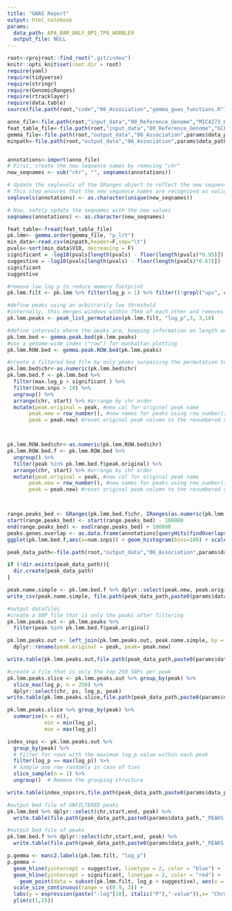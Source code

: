 ```yaml
---
title: "GWAS Report"
output: html_notebook
params:
  data_path: APA_BAM_ONLY_BP1_TP0_WOBBLE9
  output_file: NULL
---
```


```r
root<-rprojroot::find_root(".git/index")
knitr::opts_knit$set(root.dir = root)
require(yaml)
require(tidyverse)
require(stringr)
require(GenomicRanges)
require(rtracklayer)
require(data.table)
source(file.path(root,"code","06_Association","gemma_gwas_functions.R"))
```

```r
anno_file<-file.path(root,"input_data","00_Reference_Genome","MIC4273_HAP1_MSU618.liftoff.renamed.sorted.genes_only.gff")
feat_table_file<-file.path(root,"input_data","00_Reference_Genome","GCF_002872115.1_PKINGS_0.1_feature_table.txt")
gemma_file<-file.path(root,"output_data","06_Association",params$data_path,paste0(params$data_path,".lmm2.assoc.txt"))
minpath<-file.path(root,"output_data","06_Association",params$data_path,paste0(params$data_path,"_permution"),"min.txt")


annotations<-import(anno_file)
# First, create the new sequence names by removing "chr"
new_seqnames <- sub("chr", "", seqnames(annotations))

# Update the seqlevels of the GRanges object to reflect the new sequence names
# This step ensures that the new sequence names are recognized as valid levels
seqlevels(annotations) <- as.character(unique(new_seqnames))

# Now, safely update the seqnames with the new values
seqnames(annotations) <- as.character(new_seqnames)

feat_table<-fread(feat_table_file)
pk.lmm<- gemma.order(gemma_file, "p_lrt")
min_data<-read.csv(minpath,header=F,sep="\t")
pvals<-sort(min_data$V10, decreasing = F)
significant = -log10(pvals[length(pvals) - floor(length(pvals)*0.95)])
suggestive = -log10(pvals[length(pvals) - floor(length(pvals)*0.67)])
significant
suggestive
```

```r
#remove low log p to reduce memory footprint
pk.lmm.filt <- pk.lmm %>% filter(log_p > 1) %>% filter((!grepl("ups", chr)) & !is.na(row) & !is.na(log_p))

#define peaks using an arbitrarily low threshold
#internally, this merges windows within 75kb of each other and removes single snp regions
pk.lmm.peaks <- peak_list_permutation(pk.lmm.filt, "log_p",3, 3,10)

#define intervals where the peaks are, keeping information on length and mean/max p values
pk.lmm.bed <- gemma.peak.bed(pk.lmm.peaks)
#use a genome-wide index ("row") for manhattan plotting
pk.lmm.ROW.bed <- gemma.peak.ROW.bed(pk.lmm.peaks)
```

```r
#create a filtered bed file by only peaks surpassing the permutation test 95% percentile
pk.lmm.bed$chr<-as.numeric(pk.lmm.bed$chr)
pk.lmm.bed.f <- pk.lmm.bed %>% 
  filter(max.log_p > significant ) %>% 
  filter(num.snps > 10) %>%
  ungroup() %>% 
  arrange(chr, start) %>% #arrange by chr order
  mutate(peak.original = peak, #new col for original peak name
       peak.new = row_number(), #new names for peaks using row_number()
       peak = peak.new) #reset original peak column to the renumbered version



pk.lmm.ROW.bed$chr<-as.numeric(pk.lmm.ROW.bed$chr)
pk.lmm.ROW.bed.f <- pk.lmm.ROW.bed %>%
  ungroup() %>%
  filter(peak %in% pk.lmm.bed.f$peak.original) %>%
  arrange(chr, start) %>% #arrange by chr order
  mutate(peak.original = peak, #new col for original peak name
       peak.new = row_number(), #new names for peaks using row_number()
       peak = peak.new) #reset original peak column to the renumbered version



range.peaks_bed <- GRanges(pk.lmm.bed.f$chr, IRanges(as.numeric(pk.lmm.bed.f$start), as.numeric(pk.lmm.bed.f$end)))
start(range.peaks_bed) <- start(range.peaks_bed) - 100000
end(range.peaks_bed) <- end(range.peaks_bed) + 100000
peaks.genes.overlap <- as.data.frame(annotations[queryHits(findOverlaps(annotations, range.peaks_bed)), ])
ggplot(pk.lmm.bed.f,aes(x=num.snps)) + geom_histogram(bins=100) + scale_x_log10()
```

```r
peak_data_path<-file.path(root,"output_data","06_Association",params$data_path)

if (!dir.exists(peak_data_path)){
  dir.create(peak_data_path)
}

peak.name.simple <- pk.lmm.bed.f %>% dplyr::select(peak.new, peak.original)
write_csv(peak.name.simple, file.path(peak_data_path,paste0(params$data_path,"_old_new_peak_names.csv")))

#output datafiles
#create a SNP file that is only the peaks after filtering
pk.lmm.peaks.out <- pk.lmm.peaks %>% 
  filter(peak %in% pk.lmm.bed.f$peak.original)

pk.lmm.peaks.out <- left_join(pk.lmm.peaks.out, peak.name.simple, by = c("peak" = "peak.original")) %>% 
  dplyr::rename(peak.original = peak, peak= peak.new)

write.table(pk.lmm.peaks.out,file.path(peak_data_path,paste0(params$data_path,"_OUTLIER_SNPs.txt")), sep = "\t", quote = F, row.names = F, col.names = T)

#create a file that is only the top 250 SNPs per peak
pk.lmm.peaks.slice <- pk.lmm.peaks.out %>% group_by(peak) %>% 
  slice_max(log_p, n = 250) %>% 
  dplyr::select(chr, ps, log_p, peak)
write.table(pk.lmm.peaks.slice,file.path(peak_data_path,paste0(params$data_path,"_OUTLIER_SNPs_TOP250.txt")), sep = "\t", quote = F, row.names = F, col.names = F)

pk.lmm.peaks.slice %>% group_by(peak) %>% 
  summarise(n = n(),
            min = min(log_p),
            max = max(log_p))

index_snps <- pk.lmm.peaks.out %>%
  group_by(peak) %>%
  # Filter for rows with the maximum log_p value within each peak
  filter(log_p == max(log_p)) %>%
  # Sample one row randomly in case of ties
  slice_sample(n = 1) %>%
  ungroup()  # Remove the grouping structure

write.table(index_snps$rs,file.path(peak_data_path,paste0(params$data_path,"_index_snps.txt")), sep = "\t", quote = F, row.names = F, col.names = F)

```



```r
#output bed file of UNFILTERED peaks
pk.lmm.bed %>% dplyr::select(chr,start,end, peak) %>% 
  write.table(file.path(peak_data_path,paste0(params$data_path,"_PEAKS_unfiltered.bed")), sep = "\t", quote = F, row.names = F, col.names = F)

#output bed file of peaks
pk.lmm.bed.f %>% dplyr::select(chr,start,end, peak) %>% 
  write.table(file.path(peak_data_path,paste0(params$data_path,"_PEAKS.bed")), sep = "\t", quote = F, row.names = F, col.names = F)

```

```r
p.gemma <- manc2.labels(pk.lmm.filt, "log_p")
p.gemma +
  geom_hline(yintercept = suggestive, linetype = 2, color = "blue") +
  geom_hline(yintercept = significant, linetype = 2, color = "red") +
    geom_point(data = subset(pk.lmm.filt, log_p > suggestive), aes(x = row, y = log_p,size=log_p), color = "red", shape=20,stroke=0.2,alpha=0.25) +
  scale_size_continuous(range = c(0.9, 3)) +
  labs(y = expression(paste("-log"[10], italic("P"),"-value")),x= "Chromosome")+
  ylim(c(1,15))
```